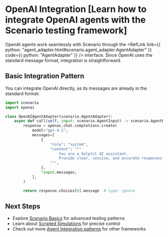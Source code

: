
# OpenAI Integration [Learn how to integrate OpenAI agents with the Scenario testing framework]

OpenAI agents work seamlessly with Scenario through the <RefLink link={{ python: "agent_adapter.html#scenario.agent_adapter.AgentAdapter" }} code={{ python: "AgentAdapter" }} /> interface. Since OpenAI uses the standard message format, integration is straightforward.

## Basic Integration Pattern

You can integrate OpenAI directly, as its messages are already in the standard format:

```python
import scenario
import openai

class OpenAIAgentAdapter(scenario.AgentAdapter):
    async def call(self, input: scenario.AgentInput) -> scenario.AgentReturnTypes:
        response = openai.chat.completions.create(
            model="gpt-4.1",
            messages=[
                {
                    "role": "system",
                    "content": """
                        You are a helpful AI assistant.
                        Provide clear, concise, and accurate responses to user queries.
                    """,
                },
                *input.messages,
            ],
        )

        return response.choices[0].message  # type: ignore
```

## Next Steps

- Explore [Scenario Basics](/basics/concepts) for advanced testing patterns
- Learn about [Scripted Simulations](/basics/scripted-simulations) for precise control
- Check out more [Agent Integration patterns](/agent-integration) for other frameworks